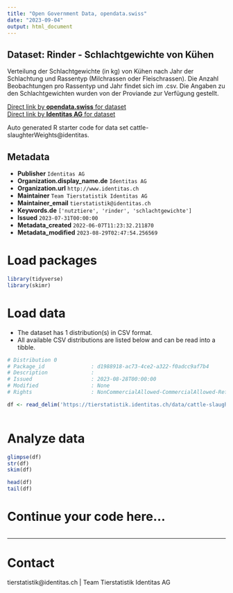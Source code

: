```yaml
---
title: "Open Government Data, opendata.swiss"
date: "2023-09-04"
output: html_document
---
```


## Dataset: Rinder - Schlachtgewichte von Kühen

Verteilung der Schlachtgewichte (in kg) von Kühen nach Jahr der Schlachtung und Rassentyp (Milchrassen oder Fleischrassen). Die Anzahl Beobachtungen pro Rassentyp und Jahr findet sich im .csv. Die Angaben zu den Schlachtgewichten wurden von der Proviande zur Verfügung gestellt.

[Direct link by **opendata.swiss** for dataset](https://opendata.swiss/de/dataset/rinder-schlachtgewichte-von-kuhen)<br>
[Direct link by **Identitas AG** for dataset](https://tierstatistik.identitas.ch/)

Auto generated R starter code for data set cattle-slaughterWeights@identitas.

## Metadata

- **Publisher** `Identitas AG`
- **Organization.display_name.de** `Identitas AG`
- **Organization.url** `http://www.identitas.ch`
- **Maintainer** `Team Tierstatistik Identitas AG`
- **Maintainer_email** `tierstatistik@identitas.ch`
- **Keywords.de** `['nutztiere', 'rinder', 'schlachtgewichte']`
- **Issued** `2023-07-31T00:00:00`
- **Metadata_created** `2022-06-07T11:23:32.211870`
- **Metadata_modified** `2023-08-29T02:47:54.256569`


# Load packages

```r

library(tidyverse)
library(skimr)

```

# Load data

-   The dataset has 1 distribution(s) in CSV format.
-   All available CSV distributions are listed below and can be read into a tibble.

```r

# Distribution 0
# Package_id               : d1988918-ac73-4ce2-a322-f0adcc9af7b4
# Description              : 
# Issued                   : 2023-08-28T00:00:00
# Modified                 : None
# Rights                   : NonCommercialAllowed-CommercialAllowed-ReferenceRequired

df <- read_delim('https://tierstatistik.identitas.ch/data/cattle-slaughterWeights.csv')



```

# Analyze data

```r

glimpse(df)
str(df)
skim(df)

head(df)
tail(df)

```

# Continue your code here...

```r

```

------------------------------------------------------------------------

# Contact

tierstatistik@identitas.ch | Team Tierstatistik Identitas AG
